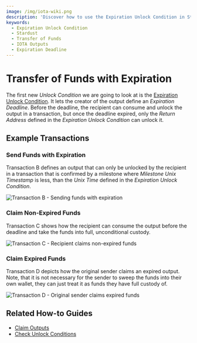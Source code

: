 ```yaml
---
image: /img/iota-wiki.png
description: 'Discover how to use the Expiration Unlock Condition in Stardust to transfer funds with an expiration deadline, allowing the recipient to claim non-expired funds or the original sender to claim expired funds.'
keywords:
  - Expiration Unlock Condition
  - Stardust
  - Transfer of Funds
  - IOTA Outputs
  - Expiration Deadline
---
```



# Transfer of Funds with Expiration

The first new _Unlock Condition_ we are going to look at is the [Expiration Unlock Condition](https://wiki.iota.org/shimmer/tips/tips/TIP-0018#expiration-unlock-condition).
It lets the creator of the output define an _Expiration Deadline_. Before the deadline, the recipient can consume and
unlock the output in a transaction, but once the deadline expired, only the _Return Address_ defined in the
_Expiration Unlock Condition_ can unlock it.

## Example Transactions

### Send Funds with Expiration

Transaction B defines an output that can only be unlocked by the recipient in a transaction that is confirmed by a
milestone where _Milestone Unix Timestamp_ is less, than the _Unix Time_ defined in the _Expiration Unlock Condition_.

![Transaction B - Sending funds with expiration](/img/stardust_explanations/stardust_ledger_anatomy/simple_transaction/tx_B.svg)

### Claim Non-Expired Funds

Transaction C shows how the recipient can consume the output before the deadline and take the funds into full, unconditional
custody.

![Transaction C - Recipient claims non-expired funds](/img/stardust_explanations/stardust_ledger_anatomy/simple_transaction/tx_C.svg)

### Claim Expired Funds

Transaction D depicts how the original sender claims an expired output. Note, that it is not necessary for the sender
to sweep the funds into their own wallet, they can just treat it as funds they have full custody of.

![Transaction D - Original sender claims expired funds](/img/stardust_explanations/stardust_ledger_anatomy/simple_transaction/tx_D.svg)

## Related How-to Guides

<Tabs groupId="library">
<TabItem value="wallet.rs" label="wallet.rs">

- [Claim Outputs](https://wiki.iota.org/shimmer/wallet.rs/how_tos/outputs_and_transactions/claim_outputs/)
- [Check Unlock Conditions](https://wiki.iota.org/shimmer/wallet.rs/how_tos/outputs_and_transactions/check_unlock_conditions/)

</TabItem>
</Tabs>
